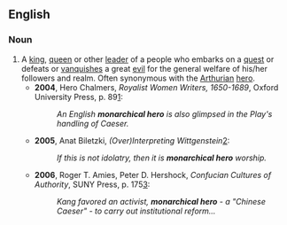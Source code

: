 ==English==

===Noun===
{{en-noun|monarchical heroes}}

# A [[king]], [[queen]] or other [[leader]] of a people who embarks on a [[quest]] or defeats or [[vanquish]]es a great [[evil]] for the general welfare of his/her followers and realm. Often synonymous with the [[Arthurian]] [[hero]].
#* '''2004''', Hero Chalmers, ''Royalist Women Writers, 1650-1689'', Oxford University Press, p. 89[http://books.google.com/books?id=waOLyhOL8VAC&pg=PA89&lpg=PA89&dq=%22monarchical+hero%22&source=web&ots=nWQTVJCar0&sig=6wuiY6XgEdUX4rmORxeMnFbZLy8]:
#*: ''An English '''monarchical hero''' is also glimpsed in the Play's handling of Caeser.''
#* '''2005''', Anat Biletzki, ''(Over)Interpreting Wittgenstein''[https://web.archive.org/web/20080118003055/http://wab.aksis.uib.no/wab_contrib-ba2.page]:
#*: ''If this is not idolatry, then it is '''monarchical hero''' worship.''
#* '''2006''', Roger T. Amies, Peter D. Hershock, ''Confucian Cultures of Authority'', SUNY Press, p. 175[http://books.google.com/books?id=5E9ftcqFEIsC&dq=%22monarchical+hero%22]:
#*: ''Kang favored an activist, '''monarchical hero''' - a "Chinese Caeser" - to carry out institutional reform...''